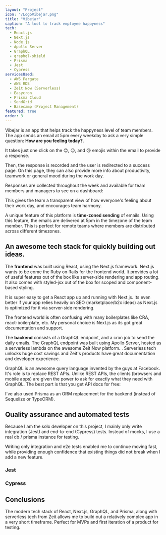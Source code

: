 ```yaml
---
layout: "Project"
icon: "/LogoVibejar.png"
title: "Vibejar"
caption: "A tool to track employee happyness"
tech:
  - React.js
  - Next.js
  - Node.js
  - Apollo Server
  - GraphQL
  - graphql-shield
  - Prisma
  - Jest
  - Cypress
servicesUsed:
  - AWS Fargate
  - AWS RDS
  - Zeit Now (Serverless)
  - Easycron
  - Prisma Cloud
  - SendGrid
  - Basecamp (Project Management)
featured: true
order: 3
---
```



Vibejar is an app that helps track the happyness level of team members.
The app sends an email at 5pm every weekday to ask a very simple question:
**How are you feeling today?**.

<ArticleImage src="/articles/screen-vibejar-email.png" />

It takes just one click on the 😊, 😐, and 😢 emojis within the email to provide a response.

Then, the response is recorded and the user is redirected to a success page.
On this page, they can also provide more info about productivity, teamwork or general mood during the work day.

<ArticleImage
  width="400px"
  mx="auto"
  src="/articles/screen-vibejar-response.png"
/>

Responses are collected throughout the week and available for team members and managers to see on a dashboard:

<ArticleImage src="/articles/screen-vibejar-dashboard.png" />

This gives the team a transparent view of how everyone's feeling about their work day, and encourages team harmony.

A unique feature of this platform is **time-zoned sending** of emails.
Using this feature, the emails are delivered at 5pm in the timezone of the team member.
This is perfect for remote teams where members are distributed across different timezones.

<ArticleImage src="/articles/screen-vibejar-timezone.png" />

## An awesome tech stack for quickly building out ideas.

The **frontend** was built using React, using the <Link target="_new" href="https://nextjs.org">Next.js</Link> framework.
Next.js wants to be come the Ruby on Rails for the frontend world. It provides a lot of useful features out of the box like server-side rendering and app routing.
It also comes with <Link target="_new" href="https://github.com/zeit/styled-jsx">styled-jsx</Link> out of the box for scoped and component-based styling.

It is super easy to get a React app up and running with Next.js. Its even better if your app relies heavily on SEO (marketplace/b2c ideas) as Next.js is optimized for it via server-side rendering.

The frontend world is often confusing with many boilerplates like <Link target="_new" href="https://github.com/facebook/create-react-app">CRA</Link>, react-boilerplate, etc.
My personal choice is Next.js as its got great documentation and support.

The **backend** consists of a GraphQL endpoint, and a cron job to send the daily emails. The GraphQL endpoint was built using Apollo Server, hosted as a serverless lambda on the awesome <Link target="_new" href="https://zeit.co/now">Zeit Now platform.</Link>
. Serverless tech unlocks huge cost savings and Zeit's products have great documentation and developer experience.

GraphQL is an awesome query language invented by the guys at Facebook. It's role is to replace REST APIs. Unlike REST APIs, the clients (browsers and mobile apps) are given the power to ask for exactly what they need with GraphQL.
The best part is that you get API docs for free:

<ArticleImage src="/articles/screen-graphql.png" />

I've also used <Link target="_new" href="https://prisma.io">Prisma</Link> as an ORM replacement for the backend (instead of Sequelize or TypeORM).

## Quality assurance and automated tests

Because I am the solo developer on this project, I mainly only write integration (<Link href="https://jestjs.io">Jest</Link>) and end-to-end (<Link href="https://cypress.io">Cypress</Link>) tests. Instead of mocks, I use a real db / prisma instance for testing.

Writing only integration and e2e tests enabled me to continue moving fast, while providing enough confidence that existing things did not break when I add a new feature.

### Jest

<ArticleImage src="/articles/screen-integration-tests.gif" />

### Cypress

<ArticleImage src="/articles/screen-e2e-tests-lowq.gif" />

## Conclusions

The modern tech stack of React, Next.js, GraphQL, and Prisma, along with serverless tech from Zeit allows me to build out a relatively complex app in a very short timeframe. Perfect for MVPs and first iteration of a product for testing.
